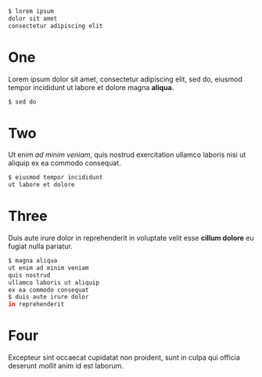 
<Step video="step-0.webm" from={7} to={23.61}>

```bash
$ lorem ipsum
dolor sit amet
consectetur adipiscing elit
```

# One

Lorem ipsum dolor sit amet, consectetur adipiscing
elit, sed do, eiusmod tempor incididunt ut labore et
dolore magna **aliqua.**

</Step>

<Step video="step-1.webm" from={0} to={1.56}>

```bash
$ sed do
```

# Two

Ut enim _ad minim veniam_, quis nostrud exercitation
ullamco laboris nisi ut aliquip ex ea commodo consequat.

</Step>

<Step video="step-2.webm" from={0} to={1}>

```bash
$ eiusmod tempor incididunt
ut labore et dolore
```

# Three

Duis aute irure dolor in reprehenderit in voluptate velit
esse **cillum dolore** eu fugiat nulla pariatur.

</Step>

<Step video="step-3.webm" from={0} to={12}>

```bash
$ magna aliqua
ut enim ad minim veniam
quis nostrud
ullamco laboris ut aliquip
ex ea commodo consequat
$ duis aute irure dolor
in reprehenderit
```

# Four

Excepteur sint occaecat cupidatat non proident, sunt in
culpa qui officia deserunt _mollit_ anim id est laborum.

</Step>
